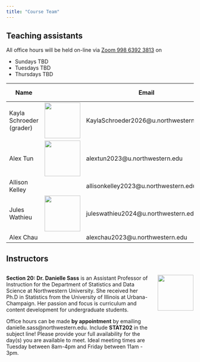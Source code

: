 ---
title: "Course Team"
---

## Teaching assistants

All office hours will be held on-line via [Zoom 998 6392 3813](https://northwestern.zoom.us/j/99863923813) on

-   Sundays TBD
-   Tuesdays TBD
-   Thursdays TBD

| Name                     |                                                | Email                                  | Office hours   |
|-----------------|---------------------|-----------------|-----------------|
| Kayla Schroeder (grader) | ![](images/ta/profile_kayla.jpg){height="1in"} | KaylaSchroeder2026\@u.northwestern.edu | By Appointment |
| Alex Tun                 | ![](images/ta/profile_alex.jpg){height="1in"}  | alextun2023\@u.northwestern.edu        | TBD            |
| Allison Kelley           |                                                | allisonkelley2023\@u.northwestern.edu  | TBD            |
| Jules Wathieu            | ![](images/ta/profile_jules.jpg){height="1in"} | juleswathieu2024\@u.northwestern.edu   | TBD            |
| Alex Chau                |                                                | alexchau2023\@u.northwestern.edu       | TBD            |

## Instructors

::: columns
::: {.column width="80%"}
**Section 20: Dr. Danielle Sass** is an Assistant Professor of Instruction for the Department of Statistics and Data Science at Northwestern University. She received her Ph.D in Statistics from the University of Illinois at Urbana-Champaign. Her passion and focus is curriculum and content development for undergraduate students.

Office hours can be made **by appointment** by emailing danielle.sass\@northwestern.edu. Include **STAT202** in the subject line! Please provide your full availability for the day(s) you are available to meet. Ideal meeting times are Tuesday between 8am-4pm and Friday between 11am - 3pm.
:::

::: {.column width="20%"}
![](images/ta/profile_sass.jpg){height="1in"}
:::
:::

<!-- ::: columns -->

<!-- ::: {.column width="80%"} -->

<!-- **Section 21: Dr. Arvind Krishna** is an Assistant Professor of Instruction for the Department of Statistics and Data Science at Northwestern University. He received his Ph.D in Statistics from Georgia Institute of Technology. Office hours can be made by appointment by emailing krish\@northwestern.edu -->

<!-- ::: -->

<!-- ::: {.column width="20%"} -->

<!-- ![](images/ta/profile_krish.jpg){height="1in"} -->

<!-- ::: -->

<!-- ::: -->
